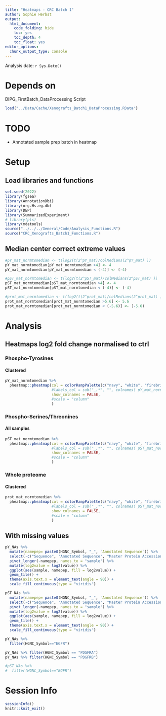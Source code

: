```yaml
---
title: "Heatmaps - CRC Batch 1"
author: Sophie Herbst
output:
  html_document:
    code_folding: hide
    toc: yes
    toc_depth: 4
    toc_float: yes
editor_options: 
  chunk_output_type: console
---
```

Analysis date: `r Sys.Date()`

# Depends on
DIPG_FirstBatch_DataProcessing Script

```r
load("../Data/Cache/Xenografts_Batch1_DataProcessing.RData")
```

# TODO

* Annotated sample prep batch in heatmap

# Setup
## Load libraries and functions
```r
set.seed(2022)
library(fgsea)
library(AnnotationDbi)
library(org.Hs.eg.db)
library(DEP)
library(SummarizedExperiment)
# library(pls)
library(mdatools)
source("../../../General/Code/Analysis_Functions.R")
source("CRC_Xenografts_Batch1_Functions.R")
```

## Median center correct extreme values
```r
#pY_mat_normtomedian <- t(log2(t(2^pY_mat)/colMedians(2^pY_mat) ))
pY_mat_normtomedian[pY_mat_normtomedian >4] <- 4
pY_mat_normtomedian[pY_mat_normtomedian < (-4)] <- (-4)

#pST_mat_normtomedian <- t(log2(t(2^pST_mat)/colMedians(2^pST_mat) ))
pST_mat_normtomedian[pST_mat_normtomedian >4] <- 4
pST_mat_normtomedian[pST_mat_normtomedian < (-4)] <- (-4)

#prot_mat_normtomedian <- t(log2(t(2^prot_mat)/colMedians(2^prot_mat) ))
prot_mat_normtomedian[prot_mat_normtomedian >5.6] <- 5.6
prot_mat_normtomedian[prot_mat_normtomedian < (-5.6)] <- (-5.6)
```

# Analysis
## Heatmaps log2 fold change normalised to ctrl
### Phospho-Tyrosines 
#### Clustered
```r
pY_mat_normtomedian %>% 
  pheatmap::pheatmap(col = colorRampPalette(c("navy", "white", "firebrick3"))(50), 
                     #labels_col = sub("_.*", "", colnames( pY_mat_normtomedian )), 
                     show_colnames = FALSE,
                     #scale = "column"  
                     )
```

### Phospho-Serines/Threonines 
#### All samples
```r
pST_mat_normtomedian %>% 
  pheatmap::pheatmap(col = colorRampPalette(c("navy", "white", "firebrick3"))(50), 
                     #labels_col = sub("_.*", "", colnames( pST_mat_normtomedian )), 
                     show_colnames = FALSE,
                     #scale = "column"   
                     )
```

### Whole proteome
#### Clustered
```r
prot_mat_normtomedian %>% 
  pheatmap::pheatmap(col = colorRampPalette(c("navy", "white", "firebrick3"))(50), 
                     #labels_col = sub("_.*", "", colnames( pST_mat_normtomedian )), 
                     show_colnames = FALSE,
                     #scale = "column"   
                     )
```

## With missing values
```r
pY_NAs %>%
  mutate(namepep= paste0(HGNC_Symbol, "_", `Annotated Sequence`)) %>%
  select(-c("Sequence", "Annotated Sequence", "Master Protein Accessions", "Master Protein Descriptions", "HGNC_Symbol") ) %>% 
  pivot_longer(-namepep, names_to = "sample") %>%
  mutate(log2value = log2(value)) %>%
  ggplot(aes(sample, namepep, fill = log2value)) +
  geom_tile() +
  theme(axis.text.x = element_text(angle = 90)) +
  scale_fill_continuous(type = "viridis")
```

```r
pST_NAs %>%
  mutate(namepep= paste0(HGNC_Symbol, "_", `Annotated Sequence`)) %>%
  select(-c("Sequence", "Annotated Sequence", "Master Protein Accessions", "Master Protein Descriptions", "HGNC_Symbol") ) %>% 
  pivot_longer(-namepep, names_to = "sample") %>%
  mutate(log2value = log2(value)) %>%
  ggplot(aes(sample, namepep, fill = log2value)) +
  geom_tile() +
  theme(axis.text.x = element_text(angle = 90)) +
  scale_fill_continuous(type = "viridis")
```

```r
pY_NAs %>%
  filter(HGNC_Symbol=="EGFR") 

pY_NAs %>% filter(HGNC_Symbol == "PDGFRA")
pY_NAs %>% filter(HGNC_Symbol == "PDGFRB")

#pST_NAs %>%
#  filter(HGNC_Symbol=="EGFR")
```

# Session Info
```r
sessionInfo()
knitr::knit_exit()
```
